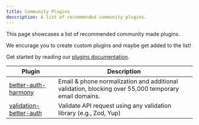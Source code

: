```yaml
---
title: Community Plugins
description: A list of recommended community plugins.
---
```


This page showcases a list of recommended community made plugins.

We encurage you to create custom plugins and maybe get added to the list!

Get started by reading our [plugins documentation](https://www.better-auth.com/docs/concepts/plugins).

| Plugin                                                                              | Description                                                                                          |
| ------------------------------------------------------------------------------------| ---------------------------------------------------------------------------------------------------- |
| [better-auth-harmony](https://github.com/gekorm/better-auth-harmony/)               | Email & phone normalization and additional validation, blocking over 55,000 temporary email domains. |
| [validation-better-auth](https://github.com/Daanish2003/validation-better-auth)     | Validate API request using any validation library (e.g., Zod, Yup)                                   |
